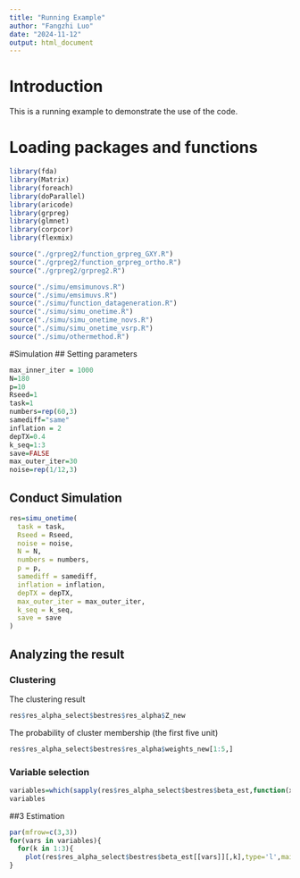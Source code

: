 ---
title: "Running Example"
author: "Fangzhi Luo"
date: "2024-11-12"
output: html_document
---
# Introduction
This is a running example to demonstrate the use of the code.

# Loading packages and functions
```{r}
library(fda)
library(Matrix)
library(foreach)
library(doParallel)
library(aricode)
library(grpreg)
library(glmnet)
library(corpcor)
library(flexmix)

source("./grpreg2/function_grpreg_GXY.R")
source("./grpreg2/function_grpreg_ortho.R")
source("./grpreg2/grpreg2.R")

source("./simu/emsimunovs.R")
source("./simu/emsimuvs.R")
source("./simu/function_datageneration.R")
source("./simu/simu_onetime.R")
source("./simu/simu_onetime_novs.R")
source("./simu/simu_onetime_vsrp.R")
source("./simu/othermethod.R")
```

#Simulation
## Setting parameters
```{r}
max_inner_iter = 1000
N=180
p=10
Rseed=1
task=1
numbers=rep(60,3)
samediff="same"
inflation = 2
depTX=0.4
k_seq=1:3
save=FALSE
max_outer_iter=30
noise=rep(1/12,3)
```

## Conduct Simulation
```{r}
res=simu_onetime(
  task = task,
  Rseed = Rseed,
  noise = noise,
  N = N,
  numbers = numbers,
  p = p,
  samediff = samediff,
  inflation = inflation,
  depTX = depTX,
  max_outer_iter = max_outer_iter,
  k_seq = k_seq,
  save = save
)
```




## Analyzing the result
### Clustering
The clustering result
```{r}
res$res_alpha_select$bestres$res_alpha$Z_new
```
The probability of cluster membership (the first five unit)
```{r}
res$res_alpha_select$bestres$res_alpha$weights_new[1:5,]
```

### Variable selection
```{r}
variables=which(sapply(res$res_alpha_select$bestres$beta_est,function(x)sum(as.vector(x)^2))!=0)
variables
```
##3 Estimation
```{r}
par(mfrow=c(3,3))
for(vars in variables){
  for(k in 1:3){
    plot(res$res_alpha_select$bestres$beta_est[[vars]][,k],type='l',main=paste0("Cluster ",k," Variable ",vars),xlab="Time",ylab="Value")}
}


```





